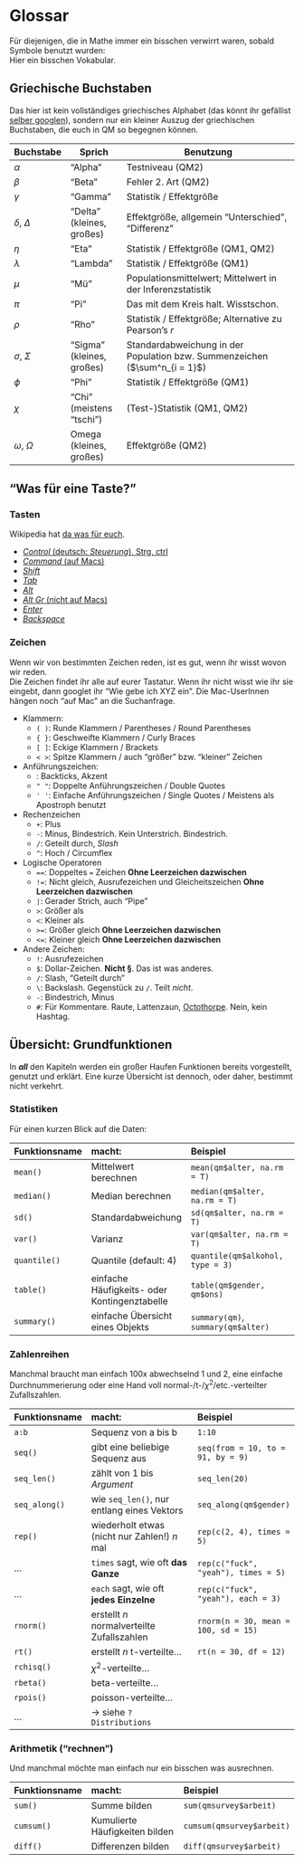 # Glossar

Für diejenigen, die in Mathe immer ein bisschen verwirrt waren, sobald Symbole benutzt wurden:  
Hier ein bisschen Vokabular.

## Griechische Buchstaben

Das hier ist kein vollständiges griechisches Alphabet (das könnt ihr gefällist [selber googlen](https://de.wikipedia.org/wiki/Griechisches_Alphabet)), sondern nur ein kleiner Auszug der griechischen Buchstaben, die euch in QM so begegnen können.

Buchstabe | Sprich       | Benutzung
----------|--------------|---------------------------------------------
$\alpha$           | "Alpha"         | Testniveau (QM2)
$\beta$            | "Beta"          | Fehler 2. Art (QM2)
$\gamma$           | "Gamma"         | Statistik / Effektgröße
$\delta$, $\Delta$ | "Delta" (kleines, großes) | Effektgröße, allgemein "Unterschied", "Differenz"
$\eta$             | "Eta"           | Statistik / Effektgröße (QM1, QM2)
$\lambda$          | "Lambda"        | Statistik / Effektgröße (QM1)
$\mu$              | "Mü"            | Populationsmittelwert; Mittelwert in der Inferenzstatistik
$\pi$              | "Pi"            | Das mit dem Kreis halt. Wisstschon.
$\rho$             | "Rho"           | Statistik / Effektgröße; Alternative zu Pearson's $r$
$\sigma$, $\Sigma$ | "Sigma" (kleines, großes) | Standardabweichung in der Population bzw. Summenzeichen ($\sum^n_{i = 1}$)
$\phi$             | "Phi"           | Statistik / Effektgröße (QM1)
$\chi$             | "Chi" (meistens "tschi") | (Test-)Statistik (QM1, QM2)
$\omega$, $\Omega$ | Omega (kleines, großes)  | Effektgröße (QM2)

## "Was für eine Taste?" {#tasten}

### Tasten

Wikipedia hat [da was für euch](https://de.wikipedia.org/wiki/Tastaturbelegung#Beschreibung_der_Tasten).

- [*Control* (deutsch: *Steuerung*), Strg, ctrl](https://duckduckgo.com/?q=strg+taste&t=hg&iax=images&ia=images)
- [*Command* (auf Macs)](https://duckduckgo.com/?q=command+key+mac&t=hg&iax=images&ia=images)
- [*Shift*](https://duckduckgo.com/?q=shift+taste+auf+tastatur&t=hg&iar=images&iax=images&ia=images)
- [*Tab*](https://duckduckgo.com/?q=tab+taste&t=hg&iar=images&iax=images&ia=images)
- [*Alt*](https://duckduckgo.com/?q=alt+taste&t=hg&iar=images&iax=images&ia=images)
- [*Alt Gr* (nicht auf Macs)](https://duckduckgo.com/?q=alt+gr+key&t=hg&iax=images&ia=images)
- [*Enter*](https://duckduckgo.com/?q=entertaste&t=hg&iar=images&iax=images&ia=images)
- [*Backspace*](https://duckduckgo.com/?q=backspace+key&t=hg&iar=images&iax=images&ia=images)

### Zeichen

Wenn wir von bestimmten Zeichen reden, ist es gut, wenn ihr wisst wovon wir reden.  
Die Zeichen findet ihr alle auf eurer Tastatur. Wenn ihr nicht wisst wie ihr sie eingebt, dann googlet ihr "Wie gebe ich XYZ ein". Die Mac-UserInnen hängen noch "auf Mac" an die Suchanfrage.  

- Klammern:
    - `( )`: Runde Klammern / Parentheses / Round Parentheses
    - `{ }`: Geschweifte Klammern / Curly Braces
    - `[ ]`: Eckige Klammern / Brackets 
    - `< >`: Spitze Klammern / auch "größer" bzw. "kleiner" Zeichen
    
- Anführungszeichen:
    - <code>` `</code>: Backticks, Akzent
    - `" "`: Doppelte Anführungszeichen / Double Quotes
    - `' '`: Einfache Anführungszeichen / Single Quotes / Meistens als Apostroph benutzt

- Rechenzeichen
    - `+`: Plus
    - `-`: Minus, Bindestrich. Kein Unterstrich. Bindestrich.
    - `/`: Geteilt durch, *Slash*
    - `^`: Hoch / Circumflex

- Logische Operatoren
    - `==`: Doppeltes `=` Zeichen **Ohne Leerzeichen dazwischen**
    - `!=`: Nicht gleich, Ausrufezeichen und Gleicheitszeichen **Ohne Leerzeichen dazwischen**
    - `|`: Gerader Strich, auch "Pipe"
    - `>`: Größer als
    - `<`: Kleiner als
    - `>=`: Größer gleich **Ohne Leerzeichen dazwischen**
    - `<=`: Kleiner gleich **Ohne Leerzeichen dazwischen**
    
- Andere Zeichen:
    - `!`: Ausrufezeichen
    - `$`: Dollar-Zeichen. **Nicht §**. Das ist was anderes. 
    - `/`: Slash, "Geteilt durch"
    - `\`: Backslash. Gegenstück zu `/`. Teilt *nicht*.
    - `-`: Bindestrich, Minus
    - `#`: Für Kommentare. Raute, Lattenzaun, [Octothorpe](https://en.wikipedia.org/wiki/Number_sign#Other_names_in_English). Nein, kein Hashtag.


## Übersicht: Grundfunktionen

In _**all**_ den Kapiteln werden ein großer Haufen Funktionen bereits vorgestellt, genutzt und erklärt. Eine kurze Übersicht ist dennoch, oder daher, bestimmt nicht verkehrt.

### Statistiken

Für einen kurzen Blick auf die Daten:

Funktionsname | macht:                | Beispiel
:-------------|:----------------------|:--------------------------
`mean()`      | Mittelwert berechnen  | `mean(qm$alter, na.rm = T)`
`median()`    | Median berechnen      | `median(qm$alter, na.rm = T)`
`sd()`        | Standardabweichung    | `sd(qm$alter, na.rm = T)`
`var()`       | Varianz               | `var(qm$alter, na.rm = T)`
`quantile()`  | Quantile (default: 4) | `quantile(qm$alkohol, type = 3)`
`table()`     | einfache Häufigkeits- oder Kontingenztabelle  | `table(qm$gender, qm$ons)`
`summary()`   | einfache Übersicht eines Objekts              | `summary(qm)`, `summary(qm$alter)`

### Zahlenreihen

Manchmal braucht man einfach 100x abwechselnd 1 und 2, eine einfache Durchnummerierung oder eine Hand voll normal-/t-/$\chi^2$/etc.-verteilter Zufallszahlen.

Funktionsname | macht:                            | Beispiel
:-------------|:----------------------------------|:----------------
`a:b`         | Sequenz von a bis b               | `1:10`  
`seq()`       | gibt eine beliebige Sequenz aus   | `seq(from = 10, to = 91, by = 9)`
`seq_len()`   | zählt von 1 bis _Argument_        | `seq_len(20)`
`seq_along()` | wie `seq_len()`, nur entlang eines Vektors    | `seq_along(qm$gender)`
`rep()`       | wiederholt etwas (nicht nur Zahlen!) _n_ mal  | `rep(c(2, 4), times = 5)`
...           | `times` sagt, wie oft **das Ganze**           | `rep(c("fuck", "yeah"), times = 5)`
...           | `each` sagt, wie oft **jedes Einzelne**       | `rep(c("fuck", "yeah"), each = 3)`
`rnorm()`     | erstellt _n_ normalverteilte Zufallszahlen    | `rnorm(n = 30, mean = 100, sd = 15)`
`rt()`        | erstellt _n_ t-verteilte...                   | `rt(n = 30, df = 12)`
`rchisq()`    | $\chi^2$-verteilte...                         |
`rbeta()`     | beta-verteilte...                             |
`rpois()`     | poisson-verteilte...                          |
...           | $\rightarrow$ siehe `?Distributions`          |

### Arithmetik ("rechnen")

Und manchmal möchte man einfach nur ein bisschen was ausrechnen.

Funktionsname | macht:                                      | Beispiel
:-------------|:--------------------------------------------|:-----------------------
`sum()`       | Summe bilden                                | `sum(qmsurvey$arbeit)`
`cumsum()`    | Kumulierte Häufigkeiten bilden              | `cumsum(qmsurvey$arbeit)`
`diff()`      | Differenzen bilden                          | `diff(qmsurvey$arbeit)`
